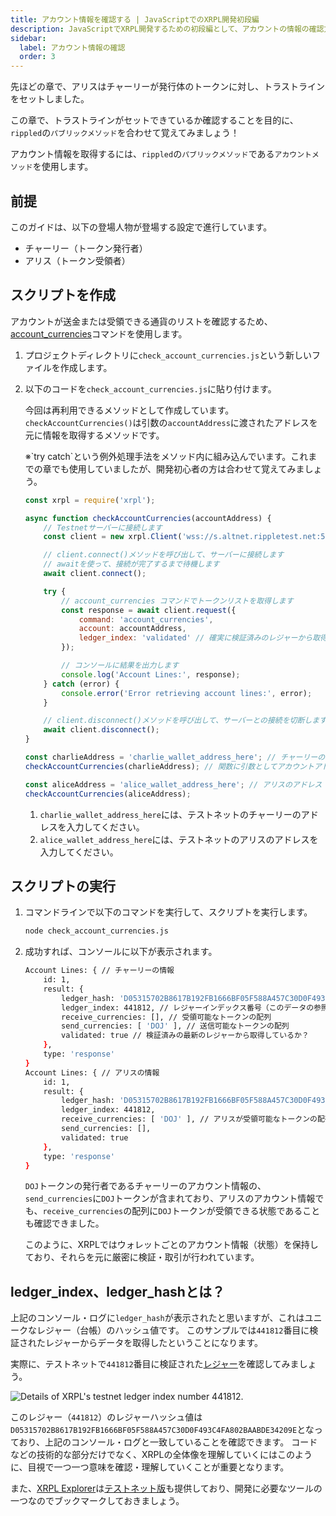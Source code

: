 ```yaml
---
title: アカウント情報を確認する | JavaScriptでのXRPL開発初段編
description: JavaScriptでXRPL開発するための初段編として、アカウントの情報の確認方法について紹介しています。
sidebar:
  label: アカウント情報の確認
  order: 3
---
```



先ほどの章で、アリスはチャーリーが発行体のトークンに対し、トラストラインをセットしました。

この章で、トラストラインがセットできているか確認することを目的に、`rippled`の`パブリックメソッド`を合わせて覚えてみましょう！

アカウント情報を取得するには、`rippled`の`パブリックメソッド`である`アカウントメソッド`を使用します。

## 前提

このガイドは、以下の登場人物が登場する設定で進行しています。

- チャーリー（トークン発行者）
- アリス（トークン受領者）

## スクリプトを作成

アカウントが送金または受領できる通貨のリストを確認するため、[account_currencies](https://xrpl.org/ja/docs/references/http-websocket-apis/public-api-methods/account-methods/account_currencies/#account_currencies)コマンドを使用します。

<Steps>

1. プロジェクトディレクトリに`check_account_currencies.js`という新しいファイルを作成します。
2. 以下のコードを`check_account_currencies.js`に貼り付けます。

    今回は再利用できるメソッドとして作成しています。`checkAccountCurrencies()`は引数の`accountAddress`に渡されたアドレスを元に情報を取得するメソッドです。

    <Aside>※`try catch`という例外処理手法をメソッド内に組み込んでいます。これまでの章でも使用していましたが、開発初心者の方は合わせて覚えてみましょう。</Aside>

    ```javascript
    const xrpl = require('xrpl');

    async function checkAccountCurrencies(accountAddress) {
        // Testnetサーバーに接続します
        const client = new xrpl.Client('wss://s.altnet.rippletest.net:51233');

        // client.connect()メソッドを呼び出して、サーバーに接続します
        // awaitを使って、接続が完了するまで待機します
        await client.connect();

        try {
            // account_currencies コマンドでトークンリストを取得します
            const response = await client.request({
                command: 'account_currencies',
                account: accountAddress,
                ledger_index: 'validated' // 確実に検証済みのレジャーから取得するには'validated'指定する必要があります
            });

            // コンソールに結果を出力します
            console.log('Account Lines:', response);
        } catch (error) {
            console.error('Error retrieving account lines:', error);
        }

        // client.disconnect()メソッドを呼び出して、サーバーとの接続を切断します
        await client.disconnect();
    }

    const charlieAddress = 'charlie_wallet_address_here'; // チャーリーのアドレス
    checkAccountCurrencies(charlieAddress); // 関数に引数としてアカウントアドレスを渡します

    const aliceAddress = 'alice_wallet_address_here'; // アリスのアドレス
    checkAccountCurrencies(aliceAddress);
    ```

    1. `charlie_wallet_address_here`には、テストネットのチャーリーのアドレスを入力してください。
    2. `alice_wallet_address_here`には、テストネットのアリスのアドレスを入力してください。
</Steps>

## スクリプトの実行

<Steps>

1. コマンドラインで以下のコマンドを実行して、スクリプトを実行します。

    ```bash
    node check_account_currencies.js
    ```

2. 成功すれば、コンソールに以下が表示されます。

    ```bash
    Account Lines: { // チャーリーの情報
        id: 1,
        result: {
            ledger_hash: 'D05315702B8617B192FB1666BF05F588A457C30D0F493C4FA802BAABDE34209E',
            ledger_index: 441812, // レジャーインデックス番号（このデータの参照元）
            receive_currencies: [], // 受領可能なトークンの配列
            send_currencies: [ 'DOJ' ], // 送信可能なトークンの配列
            validated: true // 検証済みの最新のレジャーから取得しているか？
        },
        type: 'response'
    }
    Account Lines: { // アリスの情報
        id: 1,
        result: {
            ledger_hash: 'D05315702B8617B192FB1666BF05F588A457C30D0F493C4FA802BAABDE34209E',
            ledger_index: 441812,
            receive_currencies: [ 'DOJ' ], // アリスが受領可能なトークンの配列
            send_currencies: [],
            validated: true
        },
        type: 'response'
    }
    ```

    `DOJ`トークンの発行者であるチャーリーのアカウント情報の、`send_currencies`に`DOJ`トークンが含まれており、アリスのアカウント情報でも、`receive_currencies`の配列に`DOJ`トークンが受領できる状態であることも確認できました。

    このように、XRPLではウォレットごとのアカウント情報（状態）を保持しており、それらを元に厳密に検証・取引が行われています。
</Steps>

## ledger_index、ledger_hashとは？

上記のコンソール・ログに`ledger_hash`が表示されたと思いますが、これはユニークなレジャー（台帳）のハッシュ値です。
このサンプルでは`441812`番目に検証されたレジャーからデータを取得したということになります。

実際に、テストネットで`441812`番目に検証された[レジャー](https://testnet.xrpl.org/ledgers/441812)を確認してみましょう。

![Details of XRPL's testnet ledger index number 441812.](../../../../../assets/images/beginners/img-livenet-ledger-441812.webp)

このレジャー（`441812`）のレジャーハッシュ値は`D05315702B8617B192FB1666BF05F588A457C30D0F493C4FA802BAABDE34209E`となっており、上記のコンソール・ログと一致していることを確認できます。
コードなどの技術的な部分だけでなく、XRPLの全体像を理解していくにはこのように、目視で一つ一つ意味を確認・理解していくことが重要となります。

また、[XRPL Explorer](https://livenet.xrpl.org/)は[テストネット版](https://testnet.xrpl.org/)も提供しており、開発に必要なツールの一つなのでブックマークしておきましょう。
